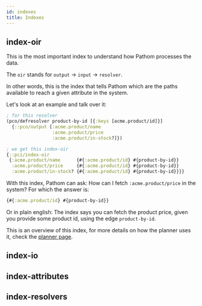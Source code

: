 ```yaml
---
id: indexes
title: Indexes
---
```


## index-oir

This is the most important index to understand how Pathom processes the data.

The `oir` stands for `output` → `input` → `resolver`.

In other words, this is the index that tells Pathom which are the paths available to
reach a given attribute in the system.

Let's look at an example and talk over it:

```clojure
; for this resolver
(pco/defresolver product-by-id [{:keys [acme.product/id]}]
  {::pco/output [:acme.product/name
                 :acme.product/price
                 :acme.product/in-stock?]})

; we get this index-oir
{::pci/index-oir
 {:acme.product/name      {#{:acme.product/id} #{product-by-id}}
  :acme.product/price     {#{:acme.product/id} #{product-by-id}}
  :acme.product/in-stock? {#{:acme.product/id} #{product-by-id}}}}
```

With this index, Pathom can ask: How can I fetch `:acme.product/price` in the system?
For which the answer is:

```clojure
{#{:acme.product/id} #{product-by-id}}
```

Or in plain english: The index says you can fetch the product price, given you provide some
product id, using the edge `product-by-id`.

This is an overview of this index, for more details on how the planner uses it, check
the [planner page](planner.mdx).

## index-io

## index-attributes

## index-resolvers
